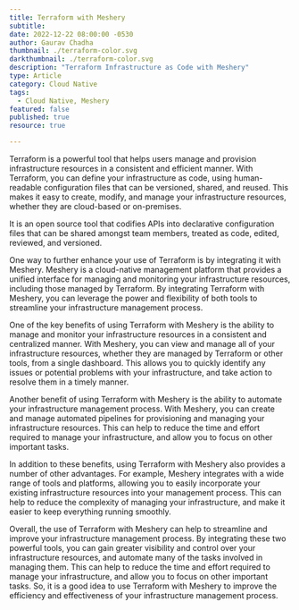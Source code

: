 ```yaml
---
title: Terraform with Meshery
subtitle:
date: 2022-12-22 08:00:00 -0530
author: Gaurav Chadha
thumbnail: ./terraform-color.svg
darkthumbnail: ./terraform-color.svg
description: "Terraform Infrastructure as Code with Meshery"
type: Article
category: Cloud Native
tags:
  - Cloud Native, Meshery
featured: false
published: true
resource: true

---
```



<BlogWrapper>
<p>
    Terraform is a powerful tool that helps users manage and provision infrastructure resources in a consistent and efficient manner. With Terraform, you can define your infrastructure as code, using human-readable configuration files that can be versioned, shared, and reused. This makes it easy to create, modify, and manage your infrastructure resources, whether they are cloud-based or on-premises.
</p>
<div class="intro">
  <p>
     It is an open source tool that codifies APIs into declarative configuration files that can be shared amongst team members, treated as code, edited, reviewed, and versioned.
  </p>
</div>

<p>
    One way to further enhance your use of Terraform is by integrating it with Meshery. Meshery is a cloud-native management platform that provides a unified interface for managing and monitoring your infrastructure resources, including those managed by Terraform. By integrating Terraform with Meshery, you can leverage the power and flexibility of both tools to streamline your infrastructure management process.
</p>

<p>
    One of the key benefits of using Terraform with Meshery is the ability to manage and monitor your infrastructure resources in a consistent and centralized manner. With Meshery, you can view and manage all of your infrastructure resources, whether they are managed by Terraform or other tools, from a single dashboard. This allows you to quickly identify any issues or potential problems with your infrastructure, and take action to resolve them in a timely manner.
</p>

<p>
    Another benefit of using Terraform with Meshery is the ability to automate your infrastructure management process. With Meshery, you can create and manage automated pipelines for provisioning and managing your infrastructure resources. This can help to reduce the time and effort required to manage your infrastructure, and allow you to focus on other important tasks.
</p>

<p>
   In addition to these benefits, using Terraform with Meshery also provides a number of other advantages. For example, Meshery integrates with a wide range of tools and platforms, allowing you to easily incorporate your existing infrastructure resources into your management process. This can help to reduce the complexity of managing your infrastructure, and make it easier to keep everything running smoothly.
</p>

<p>
Overall, the use of Terraform with Meshery can help to streamline and improve your infrastructure management process. By integrating these two powerful tools, you can gain greater visibility and control over your infrastructure resources, and automate many of the tasks involved in managing them. This can help to reduce the time and effort required to manage your infrastructure, and allow you to focus on other important tasks. So, it is a good idea to use Terraform with Meshery to improve the efficiency and effectiveness of your infrastructure management process.
</p>

</BlogWrapper>
